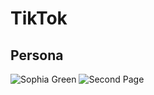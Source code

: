 # TikTok
## Persona
![Sophia Green](assets/tiktok/persona1.PNG) 
![Second Page](assets/tiktok/Copy of Venn Diagram Template.png) 

